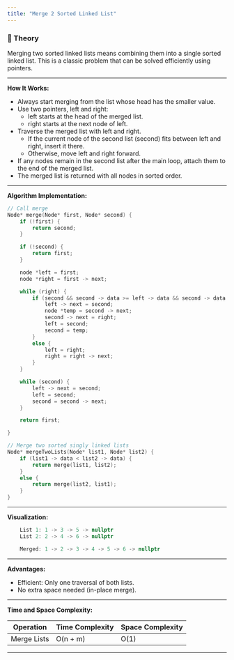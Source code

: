 ```yaml
---
title: "Merge 2 Sorted Linked List"
---
```


### 📖 Theory

Merging two sorted linked lists means combining them into a single sorted linked list. This is a classic problem that can be solved efficiently using pointers.

---

**How It Works:**

- Always start merging from the list whose head has the smaller value.
- Use two pointers, left and right:
    - left starts at the head of the merged list.
    - right starts at the next node of left.
- Traverse the merged list with left and right.
    - If the current node of the second list (second) fits between left and right, insert it there.
    - Otherwise, move left and right forward.
- If any nodes remain in the second list after the main loop, attach them to the end of the merged list.
- The merged list is returned with all nodes in sorted order.

---

**Algorithm Implementation:**

```cpp
// Call merge
Node* merge(Node* first, Node* second) {
    if (!first) {
        return second;
    }

    if (!second) {
        return first;
    }

    node *left = first;
    node *right = first -> next;

    while (right) {
        if (second && second -> data >= left -> data && second -> data <= right -> data) {
            left -> next = second;
            node *temp = second -> next;
            second -> next = right;
            left = second;
            second = temp;
        }
        else {
            left = right;
            right = right -> next;
        }
    }

    while (second) {
        left -> next = second;
        left = second;
        second = second -> next; 
    }

    return first;

}

// Merge two sorted singly linked lists
Node* mergeTwoLists(Node* list1, Node* list2) {
    if (list1 -> data < list2 -> data) {
        return merge(list1, list2);
    }
    else {
        return merge(list2, list1);
    }
}
```
---

**Visualization:**

```cpp
    List 1: 1 -> 3 -> 5 -> nullptr
    List 2: 2 -> 4 -> 6 -> nullptr

    Merged: 1 -> 2 -> 3 -> 4 -> 5 -> 6 -> nullptr
```

---

**Advantages:**

- Efficient: Only one traversal of both lists.
- No extra space needed (in-place merge).

---

**Time and Space Complexity:**

| Operation         | Time Complexity | Space Complexity |
|-------------------|----------------|------------------|
| Merge Lists       | O(n + m)        | O(1)             |

---